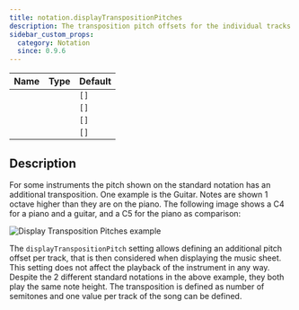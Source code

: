 ```yaml
---
title: notation.displayTranspositionPitches
description: The transposition pitch offsets for the individual tracks used for rendering only.
sidebar_custom_props:
  category: Notation
  since: 0.9.6
---
```


<SinceBadge since="0.9.6" />

<table className="table table-striped table-condensed type-table">
    <thead>
        <tr>
          <th>Name</th>
          <th>Type</th>
          <th>Default</th>
        </tr>
    </thead>
    <tbody>
        <tr>
          <td><CodeBadge type="js" name="notation.displayTranspositionPitches" /></td>
          <td><CodeBadge type="js" name="number[]" /></td>
          <td><code>[]</code></td>
        </tr>
        <tr>
          <td><CodeBadge type="json" name="notation.displayTranspositionPitches" /></td>
          <td><CodeBadge type="json" name="number[]" /></td>
          <td><code>[]</code></td>
        </tr>
        <tr>
          <td><CodeBadge type="net" name="Notation.DisplayTranspositionPitches" /></td>
          <td><CodeBadge type="net" name="IList<double>" /></td>
          <td><code>[]</code></td>
        </tr>
        <tr>
          <td><CodeBadge type="android" name="notation.displayTranspositionPitches" /></td>
          <td><CodeBadge type="android" name="alphaTab.collections.List<double>" /></td>
          <td><code>[]</code></td>
        </tr>
    </tbody>
</table>

## Description
For some instruments the pitch shown on the standard notation has an additional transposition. One example is the Guitar.
Notes are shown 1 octave higher than they are on the piano. The following image shows a C4 for a piano and a guitar, and a C5 for the piano as comparison:

![Display Transposition Pitches example](/img/reference/property/displaytranspositionpitches.png)

The `displayTranspositionPitch` setting allows defining an additional pitch offset per track, that is then considered when displaying the music sheet.
This setting does not affect the playback of the instrument in any way. Despite the 2 different standard notations in the above example, they both play the same note height.
The transposition is defined as number of semitones and one value per track of the song can be defined.
